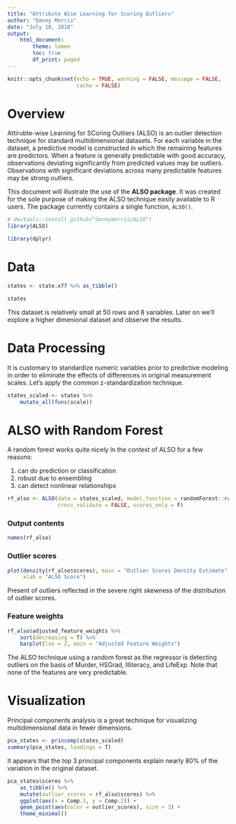 ```yaml
---
title: "Attribute Wise Learning for Scoring Outliers"
author: "Danny Morris"
date: "July 18, 2018"
output: 
    html_document:
        theme: lumen
        toc: true
        df_print: paged
---
```


```r
knitr::opts_chunk$set(echo = TRUE, warning = FALSE, message = FALSE, 
                      cache = FALSE)
```

# Overview

Attirubte-wise Learning for SCoring Outliers (ALSO) is an outlier detection technique for standard multidimensional datasets. For each variable in the dataset, a predictive model is constructed in which the remaining features are predictors. When a feature is generally predictable with good accuracy, observations deviating significantly from predicted values may be outliers. Observations with significant deviations across many predictable features may be strong outliers.

This document will illustrate the use of the **ALSO package**. It was created for the sole purpose of making the ALSO technique easily available to R users. The package currently contains a single function, `ALSO()`.

```r
# devtools::install_github("dannymorris/ALSO")
library(ALSO)

library(dplyr)
```

# Data

```r
states <- state.x77 %>% as_tibble()

states
```

This dataset is relatively small at 50 rows and 8 variables. Later on we'll explore a higher dimenional dataset and observe the results.

# Data Processing

It is customary to standardize numeric variables prior to predictive modeling in order to eliminate the effects of differences in original measurement scales. Let's apply the common z-standardization technique.

```r
states_scaled <- states %>%
    mutate_all(funs(scale))
```

# ALSO with Random Forest

A random forest works quite nicely in the context of ALSO for a few reasons:

1. can do prediction or classification
2. robust due to ensembling
3. can detect nonlinear relationships

```r
rf_also <- ALSO(data = states_scaled, model_function = randomForest::randomForest,
                cross_validate = FALSE, scores_only = F)
```

### Output contents

```r
names(rf_also)
```

### Outlier scores

```r
plot(density(rf_also$scores), main = "Outlier Scores Density Estimate",
     xlab = "ALSO Score")
```

Present of outliers reflected in the severe right skewness of the distribution of outlier scores.

### Feature weights

```r
rf_also$adjusted_feature_weights %>% 
    sort(decreasing = T) %>%
    barplot(las = 2, main = "Adjusted Feature Weights")
```

The ALSO technique using a random forest as the regressor is detecting outliers on the basis of Murder, HSGrad, Illiteracy, and LifeExp. Note that none of the features are very predictable.

# Visualization

Principal components analysis is a great technique for visualizing multidimensional data in fewer dimensions.

```r
pca_states <- princomp(states_scaled)
summary(pca_states, loadings = T)
```

It appears that the top 3 principal components explain nearly 80% of the variation in the original dataset.

```r
pca_states$scores %>%
    as_tibble() %>%
    mutate(outlier_scores = rf_also$scores) %>%
    ggplot(aes(x = Comp.1, y = Comp.2)) +
    geom_point(aes(color = outlier_scores), size = 3) +
    theme_minimal()
```
